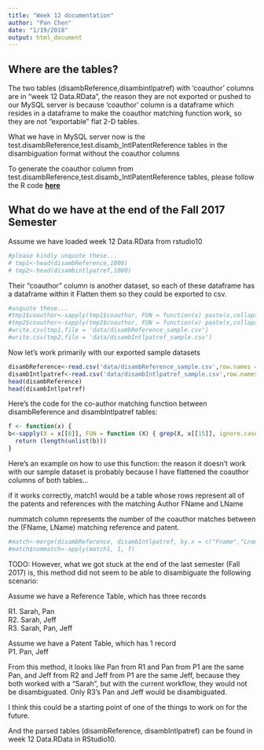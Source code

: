 ```yaml
---
title: "Week 12 documentation"
author: "Pan Chen"
date: "1/19/2018"
output: html_document
---
```

## Where are the tables?
The two tables (disambReference,disambintlpatref) with 'coauthor' columns are in "week 12 Data.RData", the reason they are not exported or pushed to our MySQL server is because 'coauthor' column is a dataframe which resides in a dataframe to make the coauthor matching function work, so they are not "exportable" flat 2-D tables.

What we have in MySQL server now is the test.disambReference,test.disamb_IntlPatentReference tables in the disambiguation format without the coauthor columns

To generate the coauthor column from test.disambReference,test.disamb_IntlPatentReference tables, please follow the R code [**here**](https://github.com/cpkoywk/Genbank/blob/master/Week%2010%20-%20Generating%20Coauthor%20Column.R)

## What do we have at the end of the Fall 2017 Semester
Assume we have loaded week 12 Data.RData from rstudio10
```r
#please kindly unquote these...
# tmp1<-head(disambReference,1000)
# tmp2<-head(disambintlpatref,1000)
```
Their "coauthor" column is another dataset, so each of these dataframe has a dataframe within it
Flatten them so they could be exported to csv.
```r
#unquote these...
#tmp1$coauthor<-sapply(tmp1$coauthor, FUN = function(x) paste(x,collapse = ', ',sep=''))
#tmp2$coauthor<-sapply(tmp2$coauthor, FUN = function(x) paste(x,collapse = ', ',sep=''))
#write.csv(tmp1,file = 'data/disambReference_sample.csv')
#write.csv(tmp2,file = 'data/disambIntlpatref_sample.csv')
```
Now let's work primarily with our exported sample datasets
```r
disambReference<-read.csv('data/disambReference_sample.csv',row.names = 1)
disambIntlpatref<-read.csv('data/disambIntlpatref_sample.csv',row.names = 1)
head(disambReference)
head(disambIntlpatref)
```
Here's the code for the co-author matching function between disambReference and disambIntlpatref tables:
```r
f <- function(x) {
b<-sapply(X = x[[8]], FUN = function (X) { grep(X, x[[15]], ignore.case = TRUE, fixed = TRUE, perl=FALSE) }, simplify = "array")
  return (length(unlist(b)))
}
```
Here's an example on how to use this function: the reason it doesn't work with our sample dataset is probably because I have flattened the coauthor columns of both tables...

if it works correctly, match1 would be a table whose rows represent all of the patents and references with the matching Author FName and LName

nummatch column represents the number of the coauthor matches between the (FName, LName) matching reference and patent.

```r
#match<-merge(disambReference, disambIntlpatref, by.x = c("Fname","Lname"), by.y = c("Fname","Lname"), all.x = FALSE, all.y = FALSE)
#match$nummatch<-apply(match1, 1, f)
```
TODO:
However, what we got stuck at the end of the last semester (Fall 2017) is, this method did not seem to be able to disambiguate the following scenario:

Assume we have a Reference Table, which has three records

R1. Sarah, Pan  
R2. Sarah, Jeff  
R3. Sarah, Pan, Jeff  

Assume we have a Patent Table, which has 1 record  
P1. Pan, Jeff  

From this method, it looks like Pan from R1 and Pan from P1 are the same Pan, and Jeff from R2 and Jeff from P1 are the same Jeff, because they both worked with a "Sarah", but with the current workflow, they would not be disambiguated. Only R3's Pan and Jeff would be disambiguated.

I think this could be a starting point of one of the things to work on for the future.

And the parsed tables (disambReference, disambIntlpatref) can be found in week 12 Data.RData in RStudio10. 
